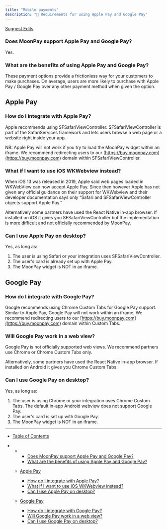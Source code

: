 ```yaml
---
title: "Mobile payments"
description: "📱 Requirements for using Apple Pay and Google Pay"
---
```


[Suggest Edits](/edit/faq-mobile-payments)

### Does MoonPay support Apple Pay and Google Pay?

Yes.

### What are the benefits of using Apple Pay and Google Pay?

These payment options provide a frictionless way for your customers to make purchases. On average, users are more likely to purchase with Apple Pay / Google Pay over any other payment method when given the option.

## Apple Pay

### How do I integrate with Apple Pay?

Apple recommends using SFSafariViewController. SFSafariViewController is part of the SafariServices framework and lets users browse a web page or a website right inside your app.

NB: Apple Pay will not work if you try to load the MoonPay widget within an iframe. We recommend redirecting users to our [https://buy.moonpay.com](https://buy.moonpay.com) domain within SFSafariViewController.

### What if I want to use iOS WKWebview instead?

When iOS 13 was released in 2019, Apple said web pages loaded in WKWebView can now accept Apple Pay. Since then however Apple has not given any official guidance on their support for WKWebview and their developer documentation says only “Safari and SFSafariViewController objects support Apple Pay.”

Alternatively some partners have used the React Native in-app browser. If installed on iOS it gives you SFSafariViewController but the implementation is more difficult and not officially recommended by MoonPay.

### Can I use Apple Pay on desktop?

Yes, as long as:

1. The user is using Safari or your integration uses SFSafariViewController.
2. The user's card is already set up with Apple Pay.
3. The MoonPay widget is NOT in an iframe.

## Google Pay

### How do I integrate with Google Pay?

Google recommends using Chrome Custom Tabs for Google Pay support. Similar to Apple Pay, Google Pay will not work within an iframe. We recommend redirecting users to our [https://buy.moonpay.com](https://buy.moonpay.com) domain within Custom Tabs.

### Will Google Pay work in a web view?

Google Pay is not officially supported web views. We recommend partners use Chrome or Chrome Custom Tabs only.

Alternatively, some partners have used the React Native in-app browser. If installed on Android it gives you Chrome Custom Tabs.

### Can I use Google Pay on desktop?

Yes, as long as:

1. The user is using Chrome or your integration uses Chrome Custom Tabs. The default in-app Android webview does not support Google Pay.
2. The user's card is set up with Google Pay.
3. The MoonPay widget is NOT in an iframe.

---

- [Table of Contents](#)

- - - [Does MoonPay support Apple Pay and Google Pay?](#does-moonpay-support-apple-pay-and-google-pay)
    - [What are the benefits of using Apple Pay and Google Pay?](#what-are-the-benefits-of-using-apple-pay-and-google-pay)

  - [Apple Pay](#apple-pay)

    - [How do I integrate with Apple Pay?](#how-do-i-integrate-with-apple-pay)
    - [What if I want to use iOS WKWebview instead?](#what-if-i-want-to-use-ios-wkwebview-instead)
    - [Can I use Apple Pay on desktop?](#can-i-use-apple-pay-on-desktop)

  - [Google Pay](#google-pay)

    - [How do I integrate with Google Pay?](#how-do-i-integrate-with-google-pay)
    - [Will Google Pay work in a web view?](#will-google-pay-work-in-a-web-view)
    - [Can I use Google Pay on desktop?](#can-i-use-google-pay-on-desktop)
